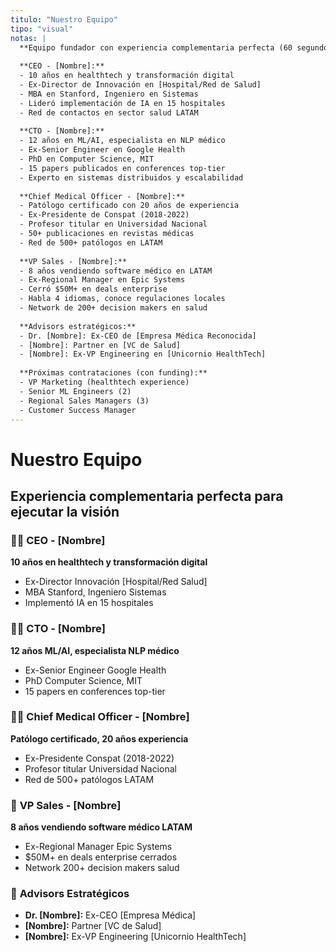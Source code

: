 ```yaml
---
titulo: "Nuestro Equipo"
tipo: "visual"
notas: |
  **Equipo fundador con experiencia complementaria perfecta (60 segundos)**
  
  **CEO - [Nombre]:**
  - 10 años en healthtech y transformación digital
  - Ex-Director de Innovación en [Hospital/Red de Salud]
  - MBA en Stanford, Ingeniero en Sistemas
  - Lideró implementación de IA en 15 hospitales
  - Red de contactos en sector salud LATAM
  
  **CTO - [Nombre]:**
  - 12 años en ML/AI, especialista en NLP médico
  - Ex-Senior Engineer en Google Health
  - PhD en Computer Science, MIT
  - 15 papers publicados en conferences top-tier
  - Experto en sistemas distribuidos y escalabilidad
  
  **Chief Medical Officer - [Nombre]:**
  - Patólogo certificado con 20 años de experiencia
  - Ex-Presidente de Conspat (2018-2022)
  - Profesor titular en Universidad Nacional
  - 50+ publicaciones en revistas médicas
  - Red de 500+ patólogos en LATAM
  
  **VP Sales - [Nombre]:**
  - 8 años vendiendo software médico en LATAM
  - Ex-Regional Manager en Epic Systems
  - Cerró $50M+ en deals enterprise
  - Habla 4 idiomas, conoce regulaciones locales
  - Network de 200+ decision makers en salud
  
  **Advisors estratégicos:**
  - Dr. [Nombre]: Ex-CEO de [Empresa Médica Reconocida]
  - [Nombre]: Partner en [VC de Salud]
  - [Nombre]: Ex-VP Engineering en [Unicornio HealthTech]
  
  **Próximas contrataciones (con funding):**
  - VP Marketing (healthtech experience)
  - Senior ML Engineers (2)
  - Regional Sales Managers (3)
  - Customer Success Manager
---
```


# Nuestro Equipo

## Experiencia complementaria perfecta para ejecutar la visión

### 👨‍💼 **CEO - [Nombre]**
**10 años en healthtech y transformación digital**
- Ex-Director Innovación [Hospital/Red Salud]
- MBA Stanford, Ingeniero Sistemas
- Implementó IA en 15 hospitales

### 👨‍💻 **CTO - [Nombre]**  
**12 años ML/AI, especialista NLP médico**
- Ex-Senior Engineer Google Health
- PhD Computer Science, MIT
- 15 papers en conferences top-tier

### 👨‍⚕️ **Chief Medical Officer - [Nombre]**
**Patólogo certificado, 20 años experiencia**
- Ex-Presidente Conspat (2018-2022)
- Profesor titular Universidad Nacional
- Red de 500+ patólogos LATAM

### 💼 **VP Sales - [Nombre]**
**8 años vendiendo software médico LATAM**
- Ex-Regional Manager Epic Systems
- $50M+ en deals enterprise cerrados
- Network 200+ decision makers salud

### 🎯 **Advisors Estratégicos**
- **Dr. [Nombre]:** Ex-CEO [Empresa Médica]
- **[Nombre]:** Partner [VC de Salud]  
- **[Nombre]:** Ex-VP Engineering [Unicornio HealthTech]